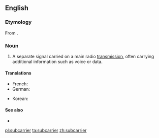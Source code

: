 ==English==

===Etymology===
From {{prefix|sub|carrier}}.

===Noun===
{{en-noun}}

# {{context|telecommunications}} A separate signal carried on a main radio [[transmission]], often carrying additional information such as voice or data.

====Translations====
{{trans-top|separate radio signal}}
* French: {{t-|fr|sous-porteuse}}
* German: {{t-|de|Hilfsträger|m}}
{{trans-mid}}
* Korean: {{t-|ko|부분송파|tr=bubunsongpa|sc=Hang}}
{{trans-bottom}}

====See also====
* {{pedialite}}

[[pl:subcarrier]]
[[ta:subcarrier]]
[[zh:subcarrier]]